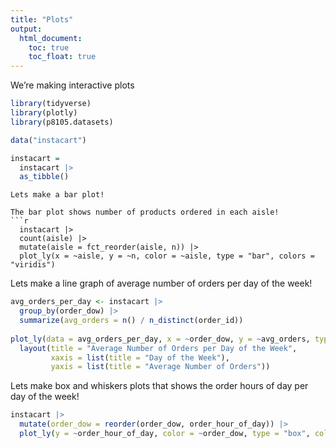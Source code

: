 ```yaml
---
title: "Plots"
output: 
  html_document:
    toc: true
    toc_float: true
---
```


We're making interactive plots


```r
library(tidyverse)
library(plotly)
library(p8105.datasets)
```


```r
data("instacart")

instacart = 
  instacart |> 
  as_tibble()
```
```
Lets make a bar plot!

The bar plot shows number of products ordered in each aisle!
```r
  instacart |> 
  count(aisle) |> 
  mutate(aisle = fct_reorder(aisle, n)) |> 
  plot_ly(x = ~aisle, y = ~n, color = ~aisle, type = "bar", colors = "viridis")

```


Lets make a line graph of average number of orders per day of the week!

```r
avg_orders_per_day <- instacart |> 
  group_by(order_dow) |> 
  summarize(avg_orders = n() / n_distinct(order_id))
  
plot_ly(data = avg_orders_per_day, x = ~order_dow, y = ~avg_orders, type = 'scatter', mode = 'lines+markers') %>%
  layout(title = "Average Number of Orders per Day of the Week",
         xaxis = list(title = "Day of the Week"),
         yaxis = list(title = "Average Number of Orders"))

```


Lets make box and whiskers plots that shows the order hours of day per day of the week!
```r
instacart |>
  mutate(order_dow = reorder(order_dow, order_hour_of_day)) |>
  plot_ly(y = ~order_hour_of_day, color = ~order_dow, type = "box", colors = "viridis")
```

